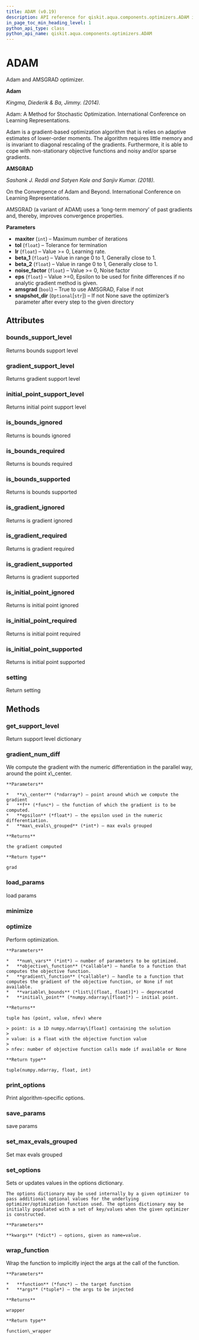 ```yaml
---
title: ADAM (v0.19)
description: API reference for qiskit.aqua.components.optimizers.ADAM in qiskit v0.19
in_page_toc_min_heading_level: 1
python_api_type: class
python_api_name: qiskit.aqua.components.optimizers.ADAM
---
```


# ADAM

<Class id="qiskit.aqua.components.optimizers.ADAM" isDedicatedPage={true} github="https://github.com/qiskit-community/qiskit-aqua/tree/stable/0.7/qiskit/aqua/components/optimizers/adam_amsgrad.py" signature="ADAM(maxiter=10000, tol=1e-06, lr=0.001, beta_1=0.9, beta_2=0.99, noise_factor=1e-08, eps=1e-10, amsgrad=False, snapshot_dir=None)" modifiers="class">
  Adam and AMSGRAD optimizer.

  **Adam**

  *Kingma, Diederik & Ba, Jimmy. (2014).*

  Adam: A Method for Stochastic Optimization. International Conference on Learning Representations.

  Adam is a gradient-based optimization algorithm that is relies on adaptive estimates of lower-order moments. The algorithm requires little memory and is invariant to diagonal rescaling of the gradients. Furthermore, it is able to cope with non-stationary objective functions and noisy and/or sparse gradients.

  **AMSGRAD**

  *Sashank J. Reddi and Satyen Kale and Sanjiv Kumar. (2018).*

  On the Convergence of Adam and Beyond. International Conference on Learning Representations.

  AMSGRAD (a variant of ADAM) uses a ‘long-term memory’ of past gradients and, thereby, improves convergence properties.

  **Parameters**

  *   **maxiter** (`int`) – Maximum number of iterations
  *   **tol** (`float`) – Tolerance for termination
  *   **lr** (`float`) – Value >= 0, Learning rate.
  *   **beta\_1** (`float`) – Value in range 0 to 1, Generally close to 1.
  *   **beta\_2** (`float`) – Value in range 0 to 1, Generally close to 1.
  *   **noise\_factor** (`float`) – Value >= 0, Noise factor
  *   **eps** (`float`) – Value >=0, Epsilon to be used for finite differences if no analytic gradient method is given.
  *   **amsgrad** (`bool`) – True to use AMSGRAD, False if not
  *   **snapshot\_dir** (`Optional`\[`str`]) – If not None save the optimizer’s parameter after every step to the given directory

  ## Attributes

  <span id="adam-bounds-support-level" />

  ### bounds\_support\_level

  <Attribute id="qiskit.aqua.components.optimizers.ADAM.bounds_support_level">
    Returns bounds support level
  </Attribute>

  <span id="adam-gradient-support-level" />

  ### gradient\_support\_level

  <Attribute id="qiskit.aqua.components.optimizers.ADAM.gradient_support_level">
    Returns gradient support level
  </Attribute>

  <span id="adam-initial-point-support-level" />

  ### initial\_point\_support\_level

  <Attribute id="qiskit.aqua.components.optimizers.ADAM.initial_point_support_level">
    Returns initial point support level
  </Attribute>

  <span id="adam-is-bounds-ignored" />

  ### is\_bounds\_ignored

  <Attribute id="qiskit.aqua.components.optimizers.ADAM.is_bounds_ignored">
    Returns is bounds ignored
  </Attribute>

  <span id="adam-is-bounds-required" />

  ### is\_bounds\_required

  <Attribute id="qiskit.aqua.components.optimizers.ADAM.is_bounds_required">
    Returns is bounds required
  </Attribute>

  <span id="adam-is-bounds-supported" />

  ### is\_bounds\_supported

  <Attribute id="qiskit.aqua.components.optimizers.ADAM.is_bounds_supported">
    Returns is bounds supported
  </Attribute>

  <span id="adam-is-gradient-ignored" />

  ### is\_gradient\_ignored

  <Attribute id="qiskit.aqua.components.optimizers.ADAM.is_gradient_ignored">
    Returns is gradient ignored
  </Attribute>

  <span id="adam-is-gradient-required" />

  ### is\_gradient\_required

  <Attribute id="qiskit.aqua.components.optimizers.ADAM.is_gradient_required">
    Returns is gradient required
  </Attribute>

  <span id="adam-is-gradient-supported" />

  ### is\_gradient\_supported

  <Attribute id="qiskit.aqua.components.optimizers.ADAM.is_gradient_supported">
    Returns is gradient supported
  </Attribute>

  <span id="adam-is-initial-point-ignored" />

  ### is\_initial\_point\_ignored

  <Attribute id="qiskit.aqua.components.optimizers.ADAM.is_initial_point_ignored">
    Returns is initial point ignored
  </Attribute>

  <span id="adam-is-initial-point-required" />

  ### is\_initial\_point\_required

  <Attribute id="qiskit.aqua.components.optimizers.ADAM.is_initial_point_required">
    Returns is initial point required
  </Attribute>

  <span id="adam-is-initial-point-supported" />

  ### is\_initial\_point\_supported

  <Attribute id="qiskit.aqua.components.optimizers.ADAM.is_initial_point_supported">
    Returns is initial point supported
  </Attribute>

  <span id="adam-setting" />

  ### setting

  <Attribute id="qiskit.aqua.components.optimizers.ADAM.setting">
    Return setting
  </Attribute>

  ## Methods

  <span id="adam-get-support-level" />

  ### get\_support\_level

  <Function id="qiskit.aqua.components.optimizers.ADAM.get_support_level" signature="ADAM.get_support_level()">
    Return support level dictionary
  </Function>

  <span id="adam-gradient-num-diff" />

  ### gradient\_num\_diff

  <Function id="qiskit.aqua.components.optimizers.ADAM.gradient_num_diff" signature="ADAM.gradient_num_diff(x_center, f, epsilon, max_evals_grouped=1)" modifiers="static">
    We compute the gradient with the numeric differentiation in the parallel way, around the point x\_center.

    **Parameters**

    *   **x\_center** (*ndarray*) – point around which we compute the gradient
    *   **f** (*func*) – the function of which the gradient is to be computed.
    *   **epsilon** (*float*) – the epsilon used in the numeric differentiation.
    *   **max\_evals\_grouped** (*int*) – max evals grouped

    **Returns**

    the gradient computed

    **Return type**

    grad
  </Function>

  <span id="adam-load-params" />

  ### load\_params

  <Function id="qiskit.aqua.components.optimizers.ADAM.load_params" signature="ADAM.load_params(load_dir)">
    load params
  </Function>

  <span id="adam-minimize" />

  ### minimize

  <Function id="qiskit.aqua.components.optimizers.ADAM.minimize" signature="ADAM.minimize(objective_function, initial_point, gradient_function)" />

  <span id="adam-optimize" />

  ### optimize

  <Function id="qiskit.aqua.components.optimizers.ADAM.optimize" signature="ADAM.optimize(num_vars, objective_function, gradient_function=None, variable_bounds=None, initial_point=None)">
    Perform optimization.

    **Parameters**

    *   **num\_vars** (*int*) – number of parameters to be optimized.
    *   **objective\_function** (*callable*) – handle to a function that computes the objective function.
    *   **gradient\_function** (*callable*) – handle to a function that computes the gradient of the objective function, or None if not available.
    *   **variable\_bounds** (*list\[(float, float)]*) – deprecated
    *   **initial\_point** (*numpy.ndarray\[float]*) – initial point.

    **Returns**

    tuple has (point, value, nfev) where

    > point: is a 1D numpy.ndarray\[float] containing the solution
    >
    > value: is a float with the objective function value
    >
    > nfev: number of objective function calls made if available or None

    **Return type**

    tuple(numpy.ndarray, float, int)
  </Function>

  <span id="adam-print-options" />

  ### print\_options

  <Function id="qiskit.aqua.components.optimizers.ADAM.print_options" signature="ADAM.print_options()">
    Print algorithm-specific options.
  </Function>

  <span id="adam-save-params" />

  ### save\_params

  <Function id="qiskit.aqua.components.optimizers.ADAM.save_params" signature="ADAM.save_params(snapshot_dir)">
    save params
  </Function>

  <span id="adam-set-max-evals-grouped" />

  ### set\_max\_evals\_grouped

  <Function id="qiskit.aqua.components.optimizers.ADAM.set_max_evals_grouped" signature="ADAM.set_max_evals_grouped(limit)">
    Set max evals grouped
  </Function>

  <span id="adam-set-options" />

  ### set\_options

  <Function id="qiskit.aqua.components.optimizers.ADAM.set_options" signature="ADAM.set_options(**kwargs)">
    Sets or updates values in the options dictionary.

    The options dictionary may be used internally by a given optimizer to pass additional optional values for the underlying optimizer/optimization function used. The options dictionary may be initially populated with a set of key/values when the given optimizer is constructed.

    **Parameters**

    **kwargs** (*dict*) – options, given as name=value.
  </Function>

  <span id="adam-wrap-function" />

  ### wrap\_function

  <Function id="qiskit.aqua.components.optimizers.ADAM.wrap_function" signature="ADAM.wrap_function(function, args)" modifiers="static">
    Wrap the function to implicitly inject the args at the call of the function.

    **Parameters**

    *   **function** (*func*) – the target function
    *   **args** (*tuple*) – the args to be injected

    **Returns**

    wrapper

    **Return type**

    function\_wrapper
  </Function>
</Class>

